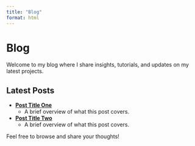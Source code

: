 ```yaml
---
title: "Blog"
format: html
---
```


# Blog

Welcome to my blog where I share insights, tutorials, and updates on my latest projects.

## Latest Posts

- **[Post Title One](post1.qmd)**
  - A brief overview of what this post covers.

- **[Post Title Two](post2.qmd)**
  - A brief overview of what this post covers.

Feel free to browse and share your thoughts!
